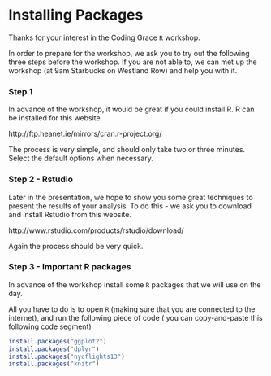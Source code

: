 Installing Packages
===================================================
Thanks for your interest in the Coding Grace `R` workshop. 

In order to prepare for the workshop, we ask you to try out the following three steps before the workshop. 
If you are not able to, we can met up the workshop (at 9am Starbucks on Westland Row) and help you with it.

### Step 1
In advance of the workshop, it would be great if you could install R.
R can be installed for this website.

http://ftp.heanet.ie/mirrors/cran.r-project.org/

The process is very simple, and should only take two or three minutes. Select the default options when necessary.

### Step 2 - Rstudio

Later in the presentation, we hope to show you some great techniques to present the results of your analysis. 
To do this - we ask you to download and install Rstudio from this website.

http://www.rstudio.com/products/rstudio/download/

Again the process should be very quick.

### Step 3 - Important R packages

In advance of the workshop install some `R` packages that we will use on the day.

All you have to do is to open `R` (making sure that you are connected to the internet), and run the following piece of code
( you can copy-and-paste this following code segment)


```r

install.packages("ggplot2")
install.packages("dplyr")
install.packages("nycflights13")
install.packages("knitr")
```
